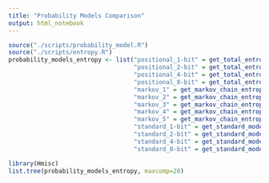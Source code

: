 ---
title: "Probability Models Comparison"
output: html_notebook
---

```{r}
source("./scripts/probability_model.R")
source("./scripts/entropy.R")
probability_models_entropy <- list("positional_1-bit" = get_total_entropy(get_coap_position_probability_model_2()) / 32,
                                   "positional_2-bit" = get_total_entropy(get_coap_position_probability_model_4()) / 32,
                                   "positional_4-bit" = get_total_entropy(get_coap_position_probability_model_16())/ 32,
                                   "positional_8-bit" = get_total_entropy(get_coap_position_probability_model_256()) / 32,
                                   "markov_1" = get_markov_chain_entropy(first_order_markov()),
                                   "markov_2" = get_markov_chain_entropy(second_order_markov()),
                                   "markov_3" = get_markov_chain_entropy(third_order_markov()),
                                   "markov_4" = get_markov_chain_entropy(fourth_order_markov()),
                                   "markov_5" = get_markov_chain_entropy(fifth_order_markov()),
                                   "standard_1-bit" = get_standard_model_entropy(standard_model(1)),
                                   "standard_2-bit" = get_standard_model_entropy(standard_model(2)),
                                   "standard_4-bit" = get_standard_model_entropy(standard_model(4)),
                                   "standard_8-bit" = get_standard_model_entropy(standard_model(8)))

```

```{r}
library(Hmisc)
list.tree(probability_models_entropy, maxcomp=20)
```

